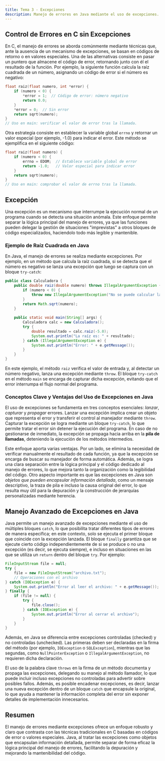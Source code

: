 ```yaml
---
title: Tema 3 - Excepciones  
description: Manejo de errores en Java mediante el uso de excepciones.
---
```


## Control de Errores en C sin Excepciones

En C, el manejo de errores se aborda comúnmente mediante técnicas que, ante la ausencia de un mecanismo de excepciones, se basan en códigos de retorno o en valores especiales. Una de las alternativas consiste en pasar un puntero que almacene el código de error, retornando junto con él el resultado de la función. 
Por ejemplo, la siguiente función calcula la raíz cuadrada de un número, asignando un código de error si el número es negativo:

```c frame="terminal"
float raiz(float numero, int *error) {
    if (numero < 0) {
        *error = 1;  // Código de error: número negativo
        return 0.0;
    }
    *error = 0;  // Sin error
    return sqrt(numero);
}
// Uso en main: verificar el valor de error tras la llamada.
```

Otra estrategia consiste en establecer la variable global `errno` y retornar un valor especial (por ejemplo, -1.0) para indicar el error. Este método se ejemplifica en el siguiente código:

```c frame="terminal"
float raiz(float numero) {
    if (numero < 0) {
        errno = EDOM;  // Establece variable global de error
        return -1.0;   // Valor especial para indicar error
    }
    return sqrt(numero);
}
// Uso en main: comprobar el valor de errno tras la llamada.
```


## Excepción

Una excepción es un mecanismo que interrumpe la ejecución normal de un programa cuando se detecta una situación anómala. Este enfoque permite separar la lógica principal del manejo de errores, ya que las funciones pueden delegar la gestión de situaciones "imprevistas" a otros bloques de código especializados, haciendolo todo más legible y mantenible.

### Ejemplo de Raíz Cuadrada en Java

En Java, el manejo de errores se realiza mediante excepciones. Por ejemplo, en un método que calcula la raíz cuadrada, si se detecta que el número es negativo se lanza una excepción que luego se captura con un bloque `try-catch`:

```java title="Calculadora.java" frame="terminal"
public class Calculadora {
    public double raiz(double numero) throws IllegalArgumentException {
        if (numero < 0) {
            throw new IllegalArgumentException("No se puede calcular la raíz de un número negativo");
        }
        return Math.sqrt(numero);
    }
    
    public static void main(String[] args) {
        Calculadora calc = new Calculadora();
        try {
            double resultado = calc.raiz(-5.0);
            System.out.println("La raíz es: " + resultado);
        } catch (IllegalArgumentException e) {
            System.out.println("Error: " + e.getMessage());
        }
    }
}
```

En este ejemplo, el método `raiz` verifica el valor de entrada y, al detectar un número negativo, lanza una excepción mediante `throw`. El bloque `try-catch` en el método `main` se encarga de capturar dicha excepción, evitando que el error interrumpa el flujo normal del programa.

### Conceptos Clave y Ventajas del Uso de Excepciones en Java

El uso de excepciones se fundamenta en tres conceptos esenciales: *lanzar*, *capturar* y *propagar* errores. Lanzar una excepción implica crear un objeto que representa el error y transferir el control al manejador mediante `throw`. Capturar la excepción se logra mediante un bloque `try-catch`, lo que permite tratar el error sin detener la ejecución del programa. En caso de no gestionarse de inmediato, la excepción se propaga hacia arriba en la **pila de llamadas**, deteniendo la ejecución de los métodos intermedios.

Este enfoque aporta varias ventajas. Por un lado, se elimina la necesidad de verificar manualmente el resultado de cada función, ya que la excepción se encarga de buscar su manejador de forma automática. Además, se logra una clara separación entre la lógica principal y el código dedicado al manejo de errores, lo que mejora tanto la organización como la legibilidad del código. Otro aspecto importante es que las excepciones en Java son *objetos que pueden encapsular información detallada*, como un mensaje descriptivo, la traza de pila e incluso la causa original del error, lo que resulta muy útil para la depuración y la construcción de jerarquías personalizadas mediante herencia.

## Manejo Avanzado de Excepciones en Java

Java permite un manejo avanzado de excepciones mediante el uso de múltiples bloques `catch`, lo que posibilita tratar diferentes tipos de errores de manera específica; en este contexto, solo se ejecuta el primer bloque que coincide con la excepción lanzada. El bloque `finally` garantiza que se ejecute cierto código independientemente de si se produce o no una excepción (es decir, se ejecuta siempre), e incluso en situaciones en las que se utiliza un `return` dentro del bloque `try`. Por ejemplo:

```java title="LecturaArchivo.java" frame="terminal"
FileInputStream file = null;
try {
    file = new FileInputStream("archivo.txt");
    // Operaciones con el archivo
} catch (IOException e) {
    System.out.println("Error al leer el archivo: " + e.getMessage());
} finally {
    if (file != null) {
        try {
            file.close();
        } catch (IOException e) {
            System.out.println("Error al cerrar el archivo");
        }
    }
}
```

Además, en Java se diferencia entre excepciones controladas (checked) y no controladas (unchecked). Las primeras deben ser declaradas en la firma del método (por ejemplo, `IOException` o `SQLException`), mientras que las segundas, como `NullPointerException` o `IllegalArgumentException`, no requieren dicha declaración.

El uso de la palabra clave `throws` en la firma de un método documenta y propaga las excepciones, delegando su manejo al método llamador, lo que puede incluir incluso excepciones no controladas para advertir sobre posibles fallos. Además, es posible encadenar excepciones, es decir, lanzar una nueva excepción dentro de un bloque `catch` que encapsule la original, lo que ayuda a mantener la información completa del error sin exponer detalles de implementación innecesarios.

## Resumen

El manejo de errores mediante excepciones ofrece un enfoque robusto y claro que contrasta con las técnicas tradicionales en C basadas en códigos de error o valores especiales. Java, al tratar las excepciones como objetos que encapsulan información detallada, permite separar de forma eficaz la lógica principal del manejo de errores, facilitando la depuración y mejorando la mantenibilidad del código.
